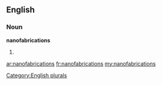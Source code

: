 ==English==

===Noun===
'''nanofabrications'''

# {{plural of|[[nanofabrication]]}}

[[Category:English plurals]]

[[ar:nanofabrications]]
[[fr:nanofabrications]]
[[my:nanofabrications]]